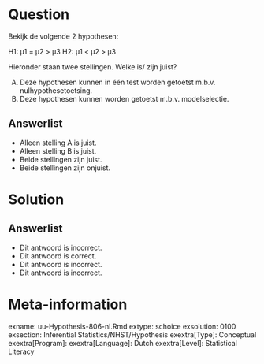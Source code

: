 Question
========
  
Bekijk de volgende 2 hypothesen:

H1:  µ1 = µ2 > µ3 
H2:  µ1 < µ2 > µ3 

Hieronder staan twee stellingen. Welke is/ zijn juist?

A) Deze hypothesen kunnen in één test worden getoetst m.b.v. nulhypothesetoetsing.
B) Deze hypothesen kunnen worden getoetst m.b.v. modelselectie.


Answerlist
----------
* Alleen stelling A is juist.
* Alleen stelling B is juist. 
* Beide stellingen zijn juist. 
* Beide stellingen zijn onjuist.



Solution
========

Answerlist
----------
* Dit antwoord is incorrect.
* Dit antwoord is correct.
* Dit antwoord is incorrect.
* Dit antwoord is incorrect.

Meta-information
================
exname: uu-Hypothesis-806-nl.Rmd
extype: schoice
exsolution: 0100
exsection: Inferential Statistics/NHST/Hypothesis
exextra[Type]: Conceptual
exextra[Program]: 
exextra[Language]: Dutch
exextra[Level]: Statistical Literacy